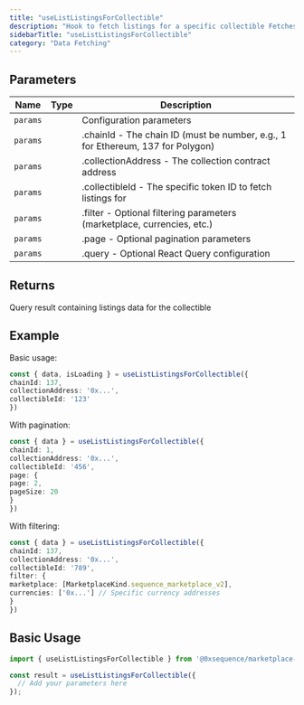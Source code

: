 ```yaml
---
title: "useListListingsForCollectible"
description: "Hook to fetch listings for a specific collectible Fetches active listings (sales) for a specific token from the marketplace with support for filtering and pagination."
sidebarTitle: "useListListingsForCollectible"
category: "Data Fetching"
---
```


## Parameters

| Name | Type | Description |
|------|------|-------------|
| `params` |  | Configuration parameters |
| `params` |  | .chainId - The chain ID (must be number, e.g., 1 for Ethereum, 137 for Polygon) |
| `params` |  | .collectionAddress - The collection contract address |
| `params` |  | .collectibleId - The specific token ID to fetch listings for |
| `params` |  | .filter - Optional filtering parameters (marketplace, currencies, etc.) |
| `params` |  | .page - Optional pagination parameters |
| `params` |  | .query - Optional React Query configuration |

## Returns

Query result containing listings data for the collectible

## Example

Basic usage:
```typescript
const { data, isLoading } = useListListingsForCollectible({
chainId: 137,
collectionAddress: '0x...',
collectibleId: '123'
})
```

With pagination:
```typescript
const { data } = useListListingsForCollectible({
chainId: 1,
collectionAddress: '0x...',
collectibleId: '456',
page: {
page: 2,
pageSize: 20
}
})
```

With filtering:
```typescript
const { data } = useListListingsForCollectible({
chainId: 137,
collectionAddress: '0x...',
collectibleId: '789',
filter: {
marketplace: [MarketplaceKind.sequence_marketplace_v2],
currencies: ['0x...'] // Specific currency addresses
}
})
```

## Basic Usage

```typescript
import { useListListingsForCollectible } from '@0xsequence/marketplace-sdk/react/hooks';

const result = useListListingsForCollectible({
  // Add your parameters here
});
```

